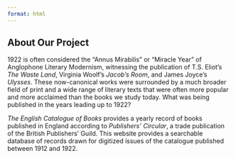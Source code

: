 ```yaml
---
format: html
---
```



## About Our Project

1922 is often considered the "Annus Mirabilis" or "Miracle Year" of Anglophone Literary Modernism, witnessing the publication of T.S. Eliot's *The Waste Land*, Virginia Woolf's *Jacob's Room*, and James Joyce's *Ulysses*. These now-canonical works were surrounded by a much broader field of print and a wide range of literary texts that were often more popular and more acclaimed than the books we study today. What was being published in the years leading up to 1922? 

*The English Catalogue of Books* provides a yearly record of books published in England according to *Publishers' Circular*, a trade publication of the British Publishers' Guild. This website provides a searchable database of records drawn for digitized issues of the catalogue published between 1912 and 1922.
